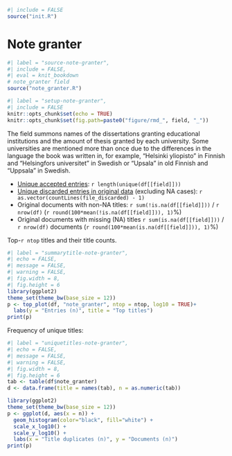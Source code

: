 ```r
#| include = FALSE
source("init.R")
```
# Note granter

```r
#| label = "source-note-granter",
#| include = FALSE,
#| eval = knit_bookdown
# note_granter field
source("note_granter.R")
```

```r
#| label = "setup-note-granter",
#| include = FALSE
knitr::opts_chunk$set(echo = TRUE)
knitr::opts_chunk$set(fig.path=paste0("figure/rmd_", field, "_"))
```

The field summons names of the dissertations granting educational institutions and the amount of thesis granted by each university. Some universities are mentioned more than once due to the differences in the language the book was written in, for example, "Helsinki yliopisto" in Finnish and "Helsingfors universitet" in Swedish or "Upsala" in old Finnish and "Uppsala" in Swedish. 

* [Unique accepted entries](dataTable/data_table.html?path=../`r file_accepted`): `r length(unique(df[[field]]))`
* [Unique discarded entries in original data](dataTable/data_table.html?path=../`r file_discarded`) (excluding NA cases): `r as.vector(countLines(file_discarded) - 1)`
* Original documents with non-NA titles: `r sum(!is.na(df[[field]]))` / `r nrow(df)` (`r round(100*mean(!is.na(df[[field]])), 1)`%)
* Original documents with missing (NA) titles `r sum(is.na(df[[field]]))` / `r nrow(df)` documents (`r round(100*mean(is.na(df[[field]])), 1)`%)

 
 Top-`r ntop` titles and their title counts.
 
```r
#| label = "summarytitle-note-granter",
#| echo = FALSE,
#| message = FALSE,
#| warning = FALSE,
#| fig.width = 8,
#| fig.height = 6
library(ggplot2)
theme_set(theme_bw(base_size = 12))
p <- top_plot(df, "note_granter", ntop = ntop, log10 = TRUE)+
  labs(y = "Entries (n)", title = "Top titles")
print(p)
``` 

Frequency of unique titles:
  
```r
#| label = "uniquetitles-note-granter",
#| echo = FALSE,
#| message = FALSE,
#| warning = FALSE,
#| fig.width = 8,
#| fig.height = 6
tab <- table(df$note_granter)
d <- data.frame(title = names(tab), n = as.numeric(tab))

library(ggplot2)
theme_set(theme_bw(base_size = 12))
p <- ggplot(d, aes(x = n)) +
  geom_histogram(color="black", fill="white") +
  scale_x_log10() +
  scale_y_log10() +
  labs(x = "Title duplicates (n)", y = "Documents (n)")
print(p)
```

 
